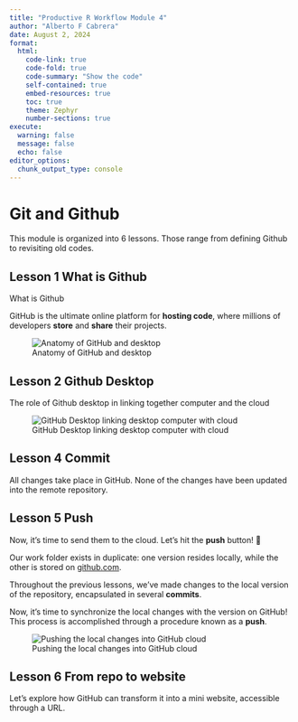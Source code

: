 ```yaml
---
title: "Productive R Workflow Module 4"
author: "Alberto F Cabrera"
date: August 2, 2024
format:
  html:
    code-link: true
    code-fold: true
    code-summary: "Show the code"
    self-contained: true
    embed-resources: true
    toc: true
    theme: Zephyr
    number-sections: true
execute: 
  warning: false
  message: false
  echo: false
editor_options: 
  chunk_output_type: console
---
```


# Git and Github

This module is organized into 6 lessons. Those range from defining Github to revisiting old codes.

## Lesson 1 What is Github

What is Github

GitHub is the ultimate online platform for **hosting code**, where millions of developers **store** and **share** their projects.

![Anatomy of GitHub and desktop](images/github.jpg)

## Lesson 2 Github Desktop

The role of Github desktop in linking together computer and the cloud

![GitHub Desktop linking desktop computer with cloud](images/linking%20computer%20cloud.jpg)

## Lesson 4 Commit

All changes take place in GitHub. None of the changes have been updated into the remote repository.

## Lesson 5 Push

Now, it's time to send them to the cloud. Let's hit the **push** button! 🚀

Our work folder exists in duplicate: one version resides locally, while the other is stored on [github.com](https://www.github.com/).

Throughout the previous lessons, we've made changes to the local version of the repository, encapsulated in several **commits**.

Now, it's time to synchronize the local changes with the version on GitHub! This process is accomplished through a procedure known as a **push**.

![Pushing the local changes into GitHub cloud](images/push.jpg)

## Lesson 6 From repo to website

Let's explore how GitHub can transform it into a mini website, accessible through a URL.
